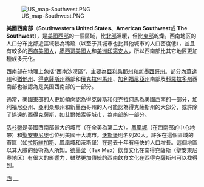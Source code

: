 [[File:US_map-Southwest.PNG|thumb]]

'''美國西南部'''（'''Southwestern United States'''、'''American Southwest'''或 '''The Southwest'''），是[[美國西部|美國西部]]的一個區域，比[[美國北部|北部]]溫暖，但比[[美國東部|東部]]乾燥。西南地区的人口分布比鄰近區域較為稀疏（以至于其城市也比其他城市的人口密度低），並且有較多的[[西裔美國人|西裔美國人]]，[[墨西哥美國人|墨西哥美國人]]和[[美洲印第安人|美洲印第安人]]，所以西南部比其它地区更加種族多元化。

西南部在地理上包括“西南沙漠區”，主要為[[亞利桑那州|亞利桑那州]]和[[新墨西哥州|新墨西哥州]]。部分[[內華達州|內華達州]]和[[猶他州|猶他州]]、[[得克薩斯州|得克薩斯州]]西部和[[俄克拉何馬州|俄克拉何馬州]]、[[加利福尼亞州|加利福尼亞州]]南部及[[科羅拉多州|科羅拉多州]]西南部也被認為是美国西南部的一部分。

通常，美國東部的人更加傾向認為得克薩斯和俄克拉何馬為美國西南的一部分，加利福尼亞州、亞利桑那州和新墨西哥州的人可能認為得克薩斯州的大部分，或許除了遙遠的西得克薩斯，如[[艾尔帕索_(德克萨斯州)|艾爾帕索]]等城市，為南部的一部分。

[[洛杉磯|洛杉磯]]是美國西南部最大的城市（在全美為第二大）。[[鳳凰城|鳳凰城]]（在西南部的中心地帶）和[[聖安東尼奧|聖安東尼奧]]也位列美國十大城市。[[沃斯堡|沃斯堡]]則名列20大。許多在這個區域的市區（如[[拉斯維加斯|拉斯維加斯]]、鳳凰城和沃斯堡）在過去十年有極快的人口增長。這個地區以其大膽的藝術為人所知。[[德墨菜|德墨菜]]（Tex Mex）飲食文化在南得克薩斯（聖安東尼奧地区）有很大的影響力，雖然更加傳統的西南飲食文化在西得克薩斯州可以找得到。

{{美國地區}}
{{美国索引|state=collapsed}}

[[Category:美國地區|西]]
[[Category:美國西南部|　]]